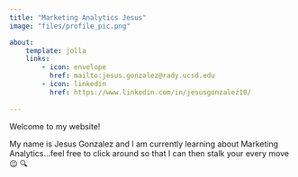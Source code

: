 ```yaml
---
title: "Marketing Analytics Jesus"
image: "files/profile_pic.png"

about: 
    template: jolla
    links: 
        - icon: envelope
          href: mailto:jesus.gonzalez@rady.ucsd.edu
        - icon: linkedin
          href: https://www.linkedin.com/in/jesusgonzalez10/
    
---
```


Welcome to my website! 

My name is Jesus Gonzalez and I am currently learning about Marketing Analytics...feel free to click around so that I can then stalk your every move 😉 🔍
